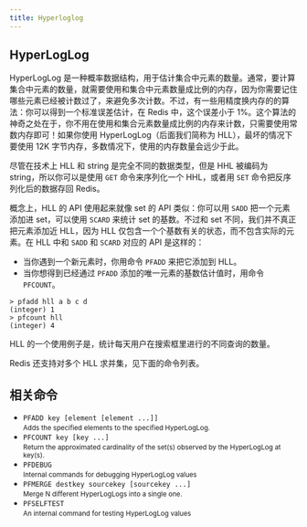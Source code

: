 ```yaml
---
title: Hyperloglog
---
```


## HyperLogLog

HyperLogLog 是一种概率数据结构，用于估计集合中元素的数量。通常，要计算集合中元素的数量，就需要使用和集合中元素数量成比例的内存，因为你需要记住哪些元素已经被计数过了，来避免多次计数。不过，有一些用精度换内存的的算法：你可以得到一个标准误差估计，在 Redis 中，这个误差小于 1%。这个算法的神奇之处在于，你不用在使用和集合元素数量成比例的内存来计数，只需要使用常数内存即可！如果你使用 HyperLogLog（后面我们简称为 HLL），最坏的情况下要使用 12K 字节内存，多数情况下，使用的内存数量会远少于此。

尽管在技术上 HLL 和 string 是完全不同的数据类型，但是 HHL 被编码为 string，所以你可以是使用 `GET` 命令来序列化一个 HHL，或者用 `SET` 命令把反序列化后的数据存回 Redis。

概念上，HLL 的 API 使用起来就像 set 的 API 类似：你可以用 `SADD` 把一个元素添加进 set，可以使用 `SCARD` 来统计 set 的基数。不过和 set 不同，我们并不真正把元素添加近 HLL，因为 HLL 仅包含一个个基数有关的状态，而不包含实际的元素。在 HLL 中和 `SADD` 和 `SCARD` 对应的 API 是这样的：

* 当你遇到一个新元素时，你用命令 `PFADD` 来把它添加到 HLL。
* 当你想得到已经通过 `PFADD` 添加的唯一元素的基数估计值时，用命令 `PFCOUNT`。

```console
> pfadd hll a b c d
(integer) 1
> pfcount hll
(integer) 4
```

HLL 的一个使用例子是，统计每天用户在搜索框里进行的不同查询的数量。

Redis 还支持对多个 HLL 求并集，见下面的命令列表。

## 相关命令

- `PFADD key [element [element ...]]`\
   <small>Adds the specified elements to the specified HyperLogLog.</small>
- `PFCOUNT key [key ...]`\
   <small>Return the approximated cardinality of the set(s) observed by the HyperLogLog at key(s).</small>
- `PFDEBUG`\
   <small>Internal commands for debugging HyperLogLog values</small>
- `PFMERGE destkey sourcekey [sourcekey ...]`\
   <small>Merge N different HyperLogLogs into a single one.</small>
- `PFSELFTEST`\
   <small>An internal command for testing HyperLogLog values</small>